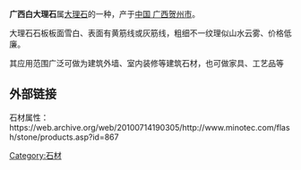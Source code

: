 {{expand|time=2015-04-24T11:43:21+00:00}}
{{unreferenced|time=2015-04-24T11:43:21+00:00}}
'''广西白大理石'''属[[大理石|大理石]]的一种，产于[[PRC|中国
]][[广西|广西]][[贺州市|贺州市]]。

大理石石板板面雪白、表面有黄筋线或灰筋线，粗细不一纹理似山水云雾、价格低廉。

其应用范围广泛可做为建筑外墙、室内装修等建筑石材，也可做家具、工艺品等

==外部链接==
石材属性：https://web.archive.org/web/20100714190305/http://www.minotec.com/flash/stone/products.asp?id=867


[[Category:石材|Category:石材]]